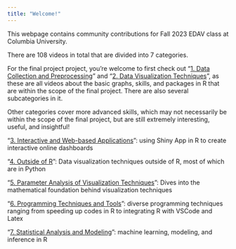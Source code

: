 ```yaml
---
title: "Welcome!"
---
```


This webpage contains community contributions for Fall 2023 EDAV class at Columbia University. 

There are 108 videos in total that are divided into 7 categories.

For the final project project, you’re welcome to first check out “[1. Data Collection and Preprocessing](https://jtr13.github.io/edav2023/project1.html)” and “[2. Data Visualization Techniques](https://jtr13.github.io/edav2023/project2.html)”, as these are all videos about the basic graphs, skills, and packages in R that are within the scope of the final project. There are also several subcategories in it.

Other categories cover more advanced skills, which may not necessarily be within the scope of the final project, but are still extremely interesting, useful, and insightful!

“[3. Interactive and Web-based Applications](https://jtr13.github.io/edav2023/project3.html)”: using Shiny App in R to create interactive online dashboards

“[4. Outside of R](https://jtr13.github.io/edav2023/project7.html)”: Data visualization techniques outside of R, most of which are in Python

“[5. Parameter Analysis of Visualization Techniques](https://jtr13.github.io/edav2023/project4.html)”: Dives into the mathematical foundation behind visualization techniques

“[6. Programming Techniques and Tools](https://jtr13.github.io/edav2023/project5.html)”: diverse programming techniques ranging from speeding up codes in R to integrating R with VSCode and Latex

“[7. Statistical Analysis and Modeling](https://jtr13.github.io/edav2023/project6.html)”: machine learning, modeling, and inference in R